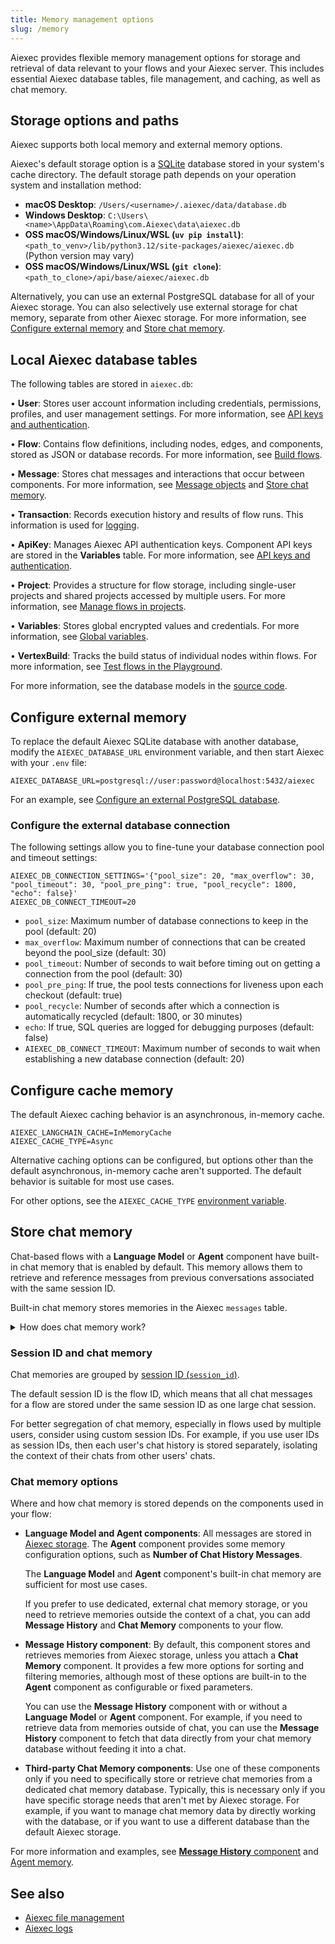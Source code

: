 ```yaml
---
title: Memory management options
slug: /memory
---
```


Aiexec provides flexible memory management options for storage and retrieval of data relevant to your flows and your Aiexec server.
This includes essential Aiexec database tables, file management, and caching, as well as chat memory.

## Storage options and paths

Aiexec supports both local memory and external memory options.

Aiexec's default storage option is a [SQLite](https://www.sqlite.org/) database stored in your system's cache directory.
The default storage path depends on your operation system and installation method:

- **macOS Desktop**: `/Users/<username>/.aiexec/data/database.db`
- **Windows Desktop**: `C:\Users\<name>\AppData\Roaming\com.Aiexec\data\aiexec.db`
- **OSS macOS/Windows/Linux/WSL (`uv pip install`)**: `<path_to_venv>/lib/python3.12/site-packages/aiexec/aiexec.db` (Python version may vary)
- **OSS macOS/Windows/Linux/WSL (`git clone`)**: `<path_to_clone>/api/base/aiexec/aiexec.db`

Alternatively, you can use an external PostgreSQL database for all of your Aiexec storage.
You can also selectively use external storage for chat memory, separate from other Aiexec storage.
For more information, see [Configure external memory](#configure-external-memory) and [Store chat memory](#store-chat-memory).

## Local Aiexec database tables

The following tables are stored in `aiexec.db`:

• **User**: Stores user account information including credentials, permissions, profiles, and user management settings. For more information, see [API keys and authentication](/api-keys-and-authentication).

• **Flow**: Contains flow definitions, including nodes, edges, and components, stored as JSON or database records. For more information, see [Build flows](/concepts-flows).

• **Message**: Stores chat messages and interactions that occur between components. For more information, see [Message objects](/data-types#message) and [Store chat memory](#store-chat-memory).

• **Transaction**: Records execution history and results of flow runs. This information is used for [logging](/logging).

• **ApiKey**: Manages Aiexec API authentication keys. Component API keys are stored in the **Variables** table. For more information, see [API keys and authentication](/api-keys-and-authentication).

• **Project**: Provides a structure for flow storage, including single-user projects and shared projects accessed by multiple users. For more information, see [Manage flows in projects](/concepts-flows#projects).

• **Variables**: Stores global encrypted values and credentials. For more information, see [Global variables](/configuration-global-variables).

• **VertexBuild**: Tracks the build status of individual nodes within flows. For more information, see [Test flows in the Playground](/concepts-playground).

For more information, see the database models in the [source code](https://github.com/aiexec-ai/aiexec/tree/main/api/base/aiexec/services/database/models).

## Configure external memory

To replace the default Aiexec SQLite database with another database, modify the `AIEXEC_DATABASE_URL` environment variable, and then start Aiexec with your `.env` file:

```
AIEXEC_DATABASE_URL=postgresql://user:password@localhost:5432/aiexec
```

For an example, see [Configure an external PostgreSQL database](/configuration-custom-database).

### Configure the external database connection

The following settings allow you to fine-tune your database connection pool and timeout settings:

```
AIEXEC_DB_CONNECTION_SETTINGS='{"pool_size": 20, "max_overflow": 30, "pool_timeout": 30, "pool_pre_ping": true, "pool_recycle": 1800, "echo": false}'
AIEXEC_DB_CONNECT_TIMEOUT=20
```

- `pool_size`: Maximum number of database connections to keep in the pool (default: 20)
- `max_overflow`: Maximum number of connections that can be created beyond the pool_size (default: 30)
- `pool_timeout`: Number of seconds to wait before timing out on getting a connection from the pool (default: 30)
- `pool_pre_ping`: If true, the pool tests connections for liveness upon each checkout (default: true)
- `pool_recycle`: Number of seconds after which a connection is automatically recycled (default: 1800, or 30 minutes)
- `echo`: If true, SQL queries are logged for debugging purposes (default: false)
- `AIEXEC_DB_CONNECT_TIMEOUT`: Maximum number of seconds to wait when establishing a new database connection (default: 20)

## Configure cache memory

The default Aiexec caching behavior is an asynchronous, in-memory cache.
```
AIEXEC_LANGCHAIN_CACHE=InMemoryCache
AIEXEC_CACHE_TYPE=Async
```

Alternative caching options can be configured, but options other than the default asynchronous, in-memory cache aren't supported.
The default behavior is suitable for most use cases.

For other options, see the `AIEXEC_CACHE_TYPE` [environment variable](/environment-variables).

## Store chat memory

Chat-based flows with a **Language Model** or **Agent** component have built-in chat memory that is enabled by default.
This memory allows them to retrieve and reference messages from previous conversations associated with the same session ID.

Built-in chat memory stores memories in the Aiexec `messages` table.

<details>
<summary>How does chat memory work?</summary>

Chat memory is a cache for the LLM or agent to preserve past conversations to retain and reference that context in future interactions.
For example, if a user has already told the LLM their name, the LLM can retrieve that information from chat memory rather than asking the user to repeat themselves in future conversations or messages.

Chat memory is distinct from vector store memory because it is built specifically for storing and retrieving chat messages from databases.

Components that support chat memory (such as the **Agent**, **Language Model**, **Message History**, or third-party **Chat Memory** components) provide access to their respective databases _as memory_.
Retrieval as memory is an important distinction for LLMs and agents because this storage and retrieval mechanism is specifically designed to recall context from past conversations.
Unlike vector stores, which are designed for semantic search and retrieval of text chunks, chat memory is designed to store and retrieve chat messages in a way that is optimized for conversation history.

</details>

### Session ID and chat memory

Chat memories are grouped by [session ID (`session_id`)](/session-id).

The default session ID is the flow ID, which means that all chat messages for a flow are stored under the same session ID as one large chat session.

For better segregation of chat memory, especially in flows used by multiple users, consider using custom session IDs.
For example, if you use user IDs as session IDs, then each user's chat history is stored separately, isolating the context of their chats from other users' chats.

### Chat memory options

Where and how chat memory is stored depends on the components used in your flow:

* **Language Model and Agent components**: All messages are stored in [Aiexec storage](#storage-options-and-paths).
The **Agent** component provides some memory configuration options, such as **Number of Chat History Messages**.

    The **Language Model** and **Agent** component's built-in chat memory are sufficient for most use cases.

    If you prefer to use dedicated, external chat memory storage, or you need to retrieve memories outside the context of a chat, you can add **Message History** and **Chat Memory** components to your flow.

* **Message History component**: By default, this component stores and retrieves memories from Aiexec storage, unless you attach a **Chat Memory** component. It provides a few more options for sorting and filtering memories, although most of these options are built-in to the **Agent** component as configurable or fixed parameters.

    You can use the **Message History** component with or without a **Language Model** or **Agent** component.
    For example, if you need to retrieve data from memories outside of chat, you can use the **Message History** component to fetch that data directly from your chat memory database without feeding it into a chat.

* **Third-party Chat Memory components**: Use one of these components only if you need to specifically store or retrieve chat memories from a dedicated chat memory database.
Typically, this is necessary only if you have specific storage needs that aren't met by Aiexec storage.
For example, if you want to manage chat memory data by directly working with the database, or if you want to use a different database than the default Aiexec storage.

For more information and examples, see [**Message History** component](/components-helpers#message-history) and [Agent memory](/agents#agent-memory).

## See also

* [Aiexec file management](/concepts-file-management)
* [Aiexec logs](/logging)